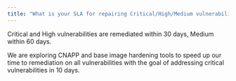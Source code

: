 ```yaml
---
title: "What is your SLA for repairing Critical/High/Medium vulnerabilities?"
---
```


Critical and High vulnerabilities are remediated within 30 days, Medium within 60 days.

We are exploring CNAPP and base image hardening tools to speed up our time to remediation on all vulnerabilities with the goal of addressing critical vulnerabilities in 10 days.
